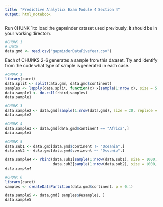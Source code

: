 ---
title: "Predictive Analytics Exam Module 4 Section 4"
output: html_notebook
---

Run CHUNK 1 to load the gapminder dataset used previously. It should be in your working directory.

```{r}
#CHUNK 1
# Data
data.gmd <- read.csv("gapminderDataFiveYear.csv")
```

Each of CHUNKS 2-6 generates a sample from this dataset. Try and identify from the code what type of sample is generated in each case. 

```{r}
#CHUNK 2
library(caret)
data.split <- split(data.gmd, data.gmd$continent)
samples <- lapply(data.split, function(x) x[sample(1:nrow(x), size = 5, replace = FALSE),])
data.sample1 <- do.call(rbind,samples)
data.sample1
```

```{r}
#CHUNK 3
data.sample2 <- data.gmd[sample(1:nrow(data.gmd), size = 20, replace = FALSE),]
data.sample2
```

```{r}
#CHUNK 4
data.sample3 <- data.gmd[data.gmd$continent == "Africa",]
data.sample3
```

```{r}
#CHUNK 5
data.sub1 <- data.gmd[data.gmd$continent != "Oceania",]
data.sub2 <- data.gmd[data.gmd$continent == "Oceania",]

data.sample4 <- rbind(data.sub1[sample(1:nrow(data.sub1), size = 1000, replace = FALSE),],
                      data.sub2[sample(1:nrow(data.sub2), size = 1000, replace = TRUE),])
data.sample4
```

```{r}
#CHUNK 6
library(caret)
samples <- createDataPartition(data.gmd$continent, p = 0.1)

data.sample5 <- data.gmd[ samples$Resample1, ]
data.sample5
```


